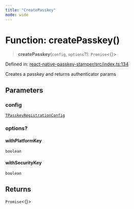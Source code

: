 ```yaml
---
title: "CreatePasskey"
mode: wide
---
```

  
# Function: createPasskey()

> **createPasskey**(`config`, `options`?): `Promise`\<\{\}\>

Defined in: [react-native-passkey-stamper/src/index.ts:134](https://github.com/tkhq/sdk/blob/d88b5e1f9a6cca8e54e61f8a127aa90fcebeaa2e/packages/react-native-passkey-stamper/src/index.ts#L134)

Creates a passkey and returns authenticator params

## Parameters

### config

[`TPasskeyRegistrationConfig`](../TPasskeyRegistrationConfig/readme)

### options?

#### withPlatformKey

`boolean`

#### withSecurityKey

`boolean`

## Returns

`Promise`\<\{\}\>
